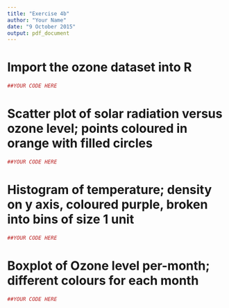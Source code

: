 ```yaml
---
title: "Exercise 4b"
author: "Your Name"
date: "9 October 2015"
output: pdf_document
---
```


# Import the ozone dataset into R

```r
##YOUR CODE HERE
```


# Scatter plot of solar radiation versus ozone level; points coloured in orange with filled circles

```r
##YOUR CODE HERE
```

# Histogram of temperature; density on y axis, coloured purple, broken into bins of size 1 unit

```r
##YOUR CODE HERE
```

# Boxplot of Ozone level per-month; different colours for each month

```r
##YOUR CODE HERE
```

